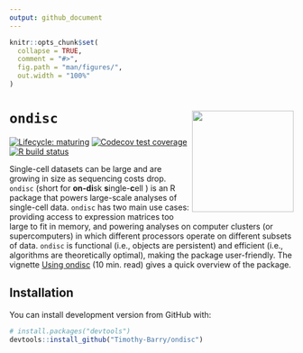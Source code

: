 ```yaml
---
output: github_document
---
```


<!-- README.md is generated from README.Rmd. Please edit that file -->

```r
knitr::opts_chunk$set(
  collapse = TRUE,
  comment = "#>",
  fig.path = "man/figures/",
  out.width = "100%"
)
```

# `ondisc` <img src="man/figures/hex.png" align="right" alt="" width="180" />

<!-- badges: start -->
[![Lifecycle:
maturing](https://img.shields.io/badge/lifecycle-maturing-blue.svg)](https://www.tidyverse.org/lifecycle/#maturing)
[![Codecov test coverage](https://codecov.io/gh/Timothy-Barry/ondisc/branch/main/graph/badge.svg)](https://codecov.io/gh/Timothy-Barry/ondisc?branch=main)
[![R build
status](https://github.com/Timothy-Barry/ondisc/workflows/R-CMD-check-bioc/badge.svg)](https://github.com/Timothy-Barry/ondisc/actions)
<!-- badges: end -->

Single-cell datasets can be large and are growing in size as sequencing costs drop. `ondisc` (short for **on-di**sk **s**ingle-**c**ell ) is an R package that powers large-scale analyses of single-cell data. `ondisc` has two main use cases: providing access to expression matrices too large to fit in memory, and powering analyses on computer clusters (or supercomputers) in which different processors operate on different subsets of data. `ondisc` is functional (i.e., objects are persistent) and efficient (i.e., algorithms are theoretically optimal), making the package user-friendly. The vignette [Using ondisc](https://timothy-barry.github.io/ondisc/articles/using_ondisc.html) (10 min. read) gives a quick overview of the package.

## Installation

You can install development version from GitHub with:

``` r
# install.packages("devtools")
devtools::install_github("Timothy-Barry/ondisc")
```
